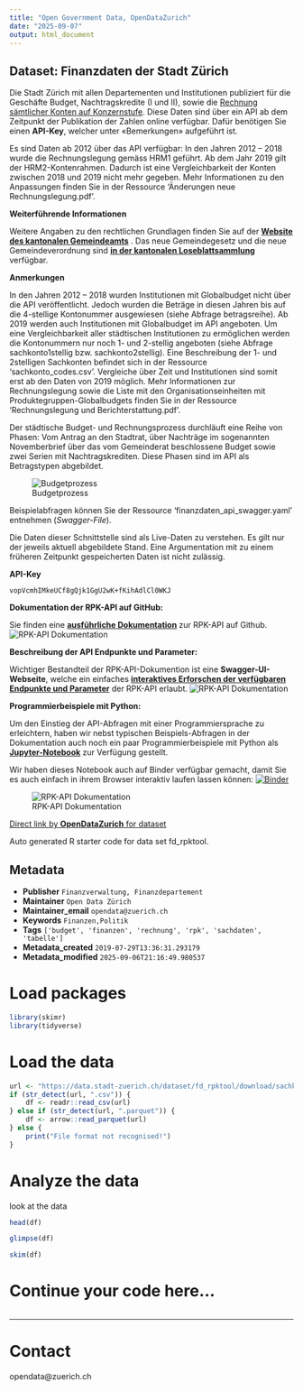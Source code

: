 ```yaml
---
title: "Open Government Data, OpenDataZurich"
date: "2025-09-07"
output: html_document
---
```


## Dataset: Finanzdaten der Stadt Zürich

Die Stadt Zürich mit allen Departementen und Institutionen publiziert für die Geschäfte Budget, Nachtragskredite (I und II), sowie die [Rechnung sämtlicher Konten auf Konzernstufe](https://www.stadt-zuerich.ch/de/politik-und-verwaltung/finanzen/rechnung.html). Diese Daten sind über ein API ab dem Zeitpunkt der Publikation der Zahlen online verfügbar. Dafür benötigen Sie einen **API-Key**, welcher unter «Bemerkungen» aufgeführt ist.

Es sind Daten ab 2012 über das API verfügbar: In den Jahren 2012 – 2018 wurde die Rechnungslegung gemäss HRM1 geführt. Ab dem Jahr 2019 gilt der HRM2-Kontenrahmen. Dadurch ist eine Vergleichbarkeit der Konten zwischen 2018 und 2019 nicht mehr gegeben. Mehr Informationen zu den Anpassungen finden Sie in der Ressource 'Änderungen neue Rechnungslegung.pdf'.


**Weiterführende Informationen**

Weitere Angaben zu den rechtlichen Grundlagen finden Sie auf der [**Website des kantonalen Gemeindeamts**](https://gaz.zh.ch/internet/justiz_inneres/gaz/de/gemeindefinanzen.html) . Das neue Gemeindegesetz und die neue Gemeindeverordnung sind [**in der kantonalen Loseblattsammlung**](https://www.zh.ch/internet/de/rechtliche_grundlagen/gesetze/loseblatt-_und_offiziellesammlung.html?view=list&URL=http://www2.zhlex.zh.ch/appl/zhlex_r.nsf/V?Open%26vn%3dxmlsammlungnachordnungsnr%26l%3d3%26key%3d131.1gemeindegesetz%28gg%29) verfügbar.


[]()

**Anmerkungen**

In den Jahren 2012 – 2018 wurden Institutionen mit Globalbudget nicht über die API veröffentlicht. Jedoch wurden die Beträge in diesen Jahren bis auf die 4-stellige Kontonummer ausgewiesen (siehe Abfrage betragsreihe).
Ab 2019 werden auch Institutionen mit Globalbudget im API angeboten.
Um eine Vergleichbarkeit aller städtischen Institutionen zu ermöglichen werden die Kontonummern nur noch 1- und 2-stellig angeboten (siehe Abfrage  sachkonto1stellig bzw. sachkonto2stellig).
Eine Beschreibung der 1- und 2stelligen Sachkonten befindet sich in der Ressource 'sachkonto_codes.csv'.
Vergleiche über Zeit und Institutionen sind somit erst ab den Daten von 2019 möglich.
Mehr Informationen zur Rechnungslegung sowie die Liste mit den Organisationseinheiten mit Produktegruppen-Globalbudgets finden Sie in der Ressource 'Rechnungslegung und Berichterstattung.pdf'.

Der städtische Budget- und Rechnungsprozess durchläuft eine Reihe von Phasen: Vom Antrag an den Stadtrat, über Nachträge im sogenannten Novemberbrief über das vom Gemeinderat beschlossene Budget sowie zwei Serien mit Nachtragskrediten. Diese Phasen sind im API als Betragstypen abgebildet.

![Budgetprozess](<https://opendatazurich.github.io/rpk-api/budgetprozess.png>)

Beispielabfragen können Sie der Ressource 'finanzdaten_api_swagger.yaml' entnehmen (_Swagger-File_).

Die Daten dieser Schnittstelle sind als Live-Daten zu verstehen. Es gilt nur der jeweils aktuell abgebildete Stand. Eine Argumentation mit zu einem früheren Zeitpunkt gespeicherten Daten ist nicht zulässig.


[]()

**API-Key**


`vopVcmhIMkeUCf8gQjk1GgU2wK+fKihAdlCl0WKJ`


[]()

**Dokumentation der RPK-API auf GitHub:**


Sie finden eine [**ausführliche Dokumentation**](https://opendatazurich.github.io/rpk-api/) zur RPK-API auf Github.
![RPK-API Dokumentation](<https://opendatazurich.github.io/rpk-api/rpk_api_readme.png>)
<br>


[]()

**Beschreibung der API Endpunkte und Parameter:**


Wichtiger Bestandteil der RPK-API-Dokumention ist eine **Swagger-UI-Webseite**, welche ein einfaches [**interaktives Erforschen der verfügbaren Endpunkte und Parameter**](https://opendatazurich.github.io/rpk-api/docs/#/) der RPK-API erlaubt.
![RPK-API Dokumentation](<https://opendatazurich.github.io/rpk-api/rpk_api_swagger-ui.png>)
<br>


[]()

**Programmierbeispiele mit Python:**


Um den Einstieg der API-Abfragen mit einer Programmiersprache zu erleichtern, haben wir nebst typischen Beispiels-Abfragen in der Dokumentation auch noch ein paar Programmierbeispiele mit Python als [**Jupyter-Notebook**](https://github.com/opendatazurich/opendatazurich.github.io/blob/master/rpk-api/RPK-API-Beispiele.ipynb) zur Verfügung gestellt. 

Wir haben dieses Notebook auch auf Binder verfügbar gemacht, damit Sie es auch einfach in ihrem Browser interaktiv laufen lassen können: [![Binder](https://mybinder.org/badge_logo.svg)](https://mybinder.org/v2/gh/opendatazurich/opendatazurich.github.io/master?filepath=rpk-api/RPK-API-Beispiele.ipynb)

![RPK-API Dokumentation](<https://opendatazurich.github.io/rpk-api/rpk_api_binder.png>)


[]()



[Direct link by **OpenDataZurich** for dataset](https://data.stadt-zuerich.ch/dataset/fd_rpktool)

Auto generated R starter code for data set fd_rpktool.

## Metadata

- **Publisher** `Finanzverwaltung, Finanzdepartement`
- **Maintainer** `Open Data Zürich`
- **Maintainer_email** `opendata@zuerich.ch`
- **Keywords** `Finanzen,Politik`
- **Tags** `['budget', 'finanzen', 'rechnung', 'rpk', 'sachdaten', 'tabelle']`
- **Metadata_created** `2019-07-29T13:36:31.293179`
- **Metadata_modified** `2025-09-06T21:16:49.980537`


# Load packages

```r
library(skimr)
library(tidyverse)
```

# Load the data

```r
url <- "https://data.stadt-zuerich.ch/dataset/fd_rpktool/download/sachkonto_codes.csv"
if (str_detect(url, ".csv")) {
    df <- readr::read_csv(url)
} else if (str_detect(url, ".parquet")) {
    df <- arrow::read_parquet(url)
} else {
    print("File format not recognised!")
}
```

# Analyze the data

look at the data
```r
head(df)
```

```r
glimpse(df)
```

```r
skim(df)
```

# Continue your code here...

```r

```

------------------------------------------------------------------------

# Contact

opendata@zuerich.ch
